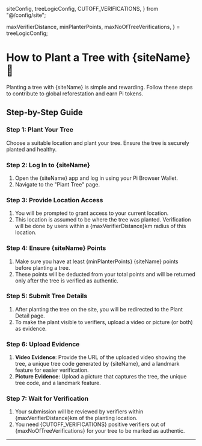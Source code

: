   siteConfig,
  treeLogicConfig,
  CUTOFF_VERIFICATIONS,
} from "@/config/site";

  maxVerifierDistance,
  minPlanterPoints,
  maxNoOfTreeVerifications,
} = treeLogicConfig;

# How to Plant a Tree with {siteName} 🌳

Planting a tree with {siteName} is simple and rewarding. Follow these steps to contribute to global reforestation and earn Pi tokens.

## Step-by-Step Guide

### Step 1: Plant Your Tree

Choose a suitable location and plant your tree. Ensure the tree is securely planted and healthy.

### Step 2: Log In to {siteName}

1. Open the {siteName} app and log in using your Pi Browser Wallet.
2. Navigate to the "Plant Tree" page.

### Step 3: Provide Location Access

1. You will be prompted to grant access to your current location.
2. This location is assumed to be where the tree was planted. Verification will be done by users within a {maxVerifierDistance}km radius of this location.

### Step 4: Ensure {siteName} Points

1. Make sure you have at least {minPlanterPoints} {siteName} points before planting a tree.
2. These points will be deducted from your total points and will be returned only after the tree is verified as authentic.

### Step 5: Submit Tree Details

1. After planting the tree on the site, you will be redirected to the Plant Detail page.
2. To make the plant visible to verifiers, upload a video or picture (or both) as evidence.

### Step 6: Upload Evidence

1. **Video Evidence**: Provide the URL of the uploaded video showing the tree, a unique tree code generated by {siteName}, and a landmark feature for easier verification.
2. **Picture Evidence**: Upload a picture that captures the tree, the unique tree code, and a landmark feature.

### Step 7: Wait for Verification

1. Your submission will be reviewed by verifiers within {maxVerifierDistance}km of the planting location.
2. You need {CUTOFF_VERIFICATIONS} positive verifiers out of {maxNoOfTreeVerifications} for your tree to be marked as authentic.

---

<Summary />
